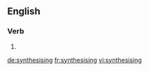 
==English==

===Verb===
{{head|en}}

# {{present participle of|synthesise|lang=en}}

[[de:synthesising]]
[[fr:synthesising]]
[[vi:synthesising]]